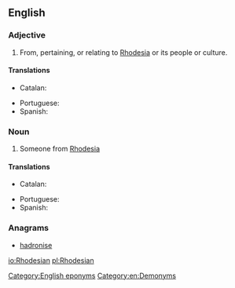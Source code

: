 ==English==

===Adjective===
{{en-adj|-}}

# From, pertaining, or relating to [[Rhodesia]] or its people or culture.

====Translations====
{{trans-top|from Rhodesia}}
* Catalan: {{t+|ca|rhodesià|m}}
{{trans-mid}}
* Portuguese: {{t+|pt|rodesiano}}
* Spanish: {{t+|es|rodesiano|m}}
{{trans-bottom}}

===Noun===
{{en-noun}}

# Someone from [[Rhodesia]]

====Translations====
{{trans-top|Someone from Rhodesia}}
* Catalan: {{t+|ca|rhodesià|m}}
{{trans-mid}}
* Portuguese: {{t+|pt|rodesiano|m}}
* Spanish: {{t+|es|rodesiano|m}}
{{trans-bottom}}

===Anagrams===
* [[hadronise#English|hadronise]]

[[Category:English eponyms]]
[[Category:en:Demonyms]]

[[io:Rhodesian]]
[[pl:Rhodesian]]